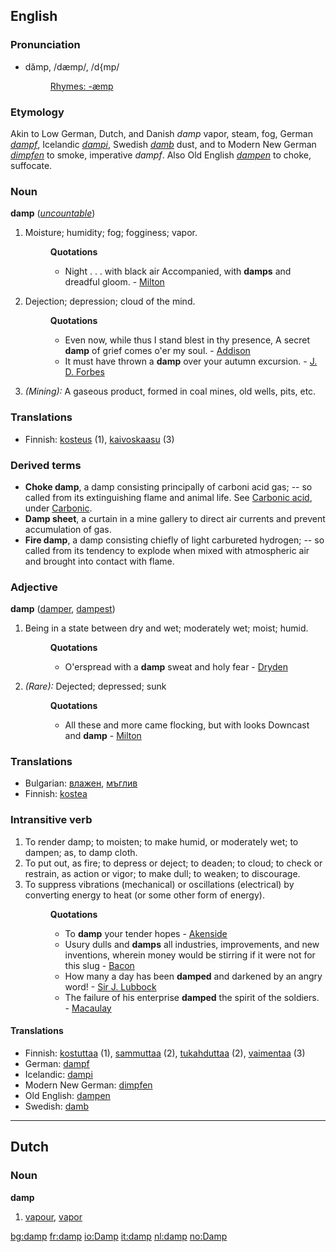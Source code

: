 ==English==

===Pronunciation===
*dămp, /dæmp/, /d{mp/
*:[[Rhymes:English:-æmp|Rhymes: -æmp]]

===Etymology===
Akin to Low German, Dutch, and Danish ''damp'' vapor, steam, fog, German ''[[dampf]]'', Icelandic ''[[dampi]]'', Swedish ''[[damb]]'' dust, and to Modern New German ''[[dimpfen]]'' to smoke, imperative ''dampf''. Also Old English ''[[dampen]]'' to choke, suffocate.

===Noun===
'''damp''' (''[[uncountable]]'')

#Moisture; humidity; fog; fogginess; vapor.
#:'''Quotations'''
#:*Night . . . with black air Accompanied, with '''damps''' and dreadful gloom. - [[Milton]]
#Dejection; depression; cloud of the mind.
#:'''Quotations'''
#:*Even now, while thus I stand blest in thy presence, A secret '''damp''' of grief comes o'er my soul. - [[Addison]]
#:*It must have thrown a '''damp''' over your autumn excursion. - [[J. D. Forbes]]
#''(Mining):'' A gaseous product, formed in coal mines, old wells, pits, etc.

===Translations===
*Finnish: [[kosteus]] (1), [[kaivoskaasu]] (3)

===Derived terms===
*'''Choke damp''', a damp consisting principally of carboni acid gas; -- so called from its extinguishing flame and animal life. See [[Carbonic acid]], under [[Carbonic]].
*'''Damp sheet''', a curtain in a mine gallery to direct air currents and prevent accumulation of gas.
*'''Fire damp''', a damp consisting chiefly of light carbureted hydrogen; -- so called from its tendency to explode when mixed with atmospheric air and brought into contact with flame.

===Adjective===
'''damp''' ([[damper]], [[dampest]])

#Being in a state between dry and wet; moderately wet; moist; humid.
#:'''Quotations'''
#:*O'erspread with a '''damp''' sweat and holy fear - [[Dryden]]
#''(Rare):'' Dejected; depressed; sunk
#:'''Quotations'''
#:*All these and more came flocking, but with looks Downcast and '''damp''' - [[Milton]]

===Translations===
*Bulgarian: [[влажен]], [[мъглив]]
*Finnish: [[kostea]]

===Intransitive verb===

#To render damp; to moisten; to make humid, or moderately wet; to dampen; as, to damp cloth.
#To put out, as fire; to depress or deject; to deaden; to cloud; to check or restrain, as action or vigor; to make dull; to weaken; to discourage. 
#To suppress vibrations (mechanical) or oscillations (electrical) by converting energy to heat (or some other form of energy).
#:'''Quotations'''
#:*To '''damp''' your tender hopes - [[Akenside]]
#:*Usury dulls and '''damps''' all industries, improvements, and new inventions, wherein money would be stirring if it were not for this slug - [[Bacon]]
#:*How many a day has been '''damped''' and darkened by an angry word! - [[Sir J. Lubbock]]
#:*The failure of his enterprise '''damped''' the spirit of the soldiers. - [[Macaulay]]

====Translations====
*Finnish: [[kostuttaa]] (1), [[sammuttaa]] (2), [[tukahduttaa]] (2), [[vaimentaa]] (3)
*German: [[dampf]] 
*Icelandic: [[dampi]]
*Modern New German: [[dimpfen]]
*Old English: [[dampen]]
*Swedish: [[damb]]

----

==Dutch==
===Noun===
'''damp''' {{m}}

#[[vapour]], [[vapor]]

[[bg:damp]]
[[fr:damp]]
[[io:Damp]]
[[it:damp]]
[[nl:damp]]
[[no:Damp]]